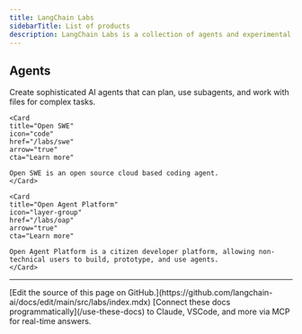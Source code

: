 ```yaml
---
title: LangChain Labs
sidebarTitle: List of products
description: LangChain Labs is a collection of agents and experimental AI products.
---
```


## Agents

<Columns cols={2}>
    <Card
    title="Deep Agents"
    icon="brain"
    href="/labs/deep-agents/overview"
    arrow="true"
    cta="Learn more"
>
    Create sophisticated AI agents that can plan, use subagents, and work with files for complex tasks.
    </Card>

    <Card
    title="Open SWE"
    icon="code"
    href="/labs/swe"
    arrow="true"
    cta="Learn more"
>
    Open SWE is an open source cloud based coding agent.
    </Card>

    <Card
    title="Open Agent Platform"
    icon="layer-group"
    href="/labs/oap"
    arrow="true"
    cta="Learn more"
>
    Open Agent Platform is a citizen developer platform, allowing non-technical users to build, prototype, and use agents.
    </Card>


</Columns>

---

<Callout icon="pen-to-square" iconType="regular">
    [Edit the source of this page on GitHub.](https://github.com/langchain-ai/docs/edit/main/src/labs/index.mdx)
</Callout>
<Tip icon="terminal" iconType="regular">
    [Connect these docs programmatically](/use-these-docs) to Claude, VSCode, and more via MCP for    real-time answers.
</Tip>

